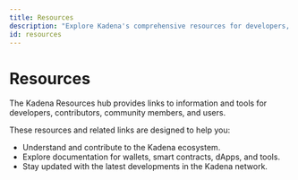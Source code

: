 ```yaml
---
title: Resources
description: "Explore Kadena's comprehensive resources for developers, contributors, and users. Find documentation, guides, and tools to enhance your Kadena experience."
id: resources
---
```


# Resources

The Kadena Resources hub provides links to information and tools for developers, contributors, community members, and users.

These resources and related links are designed to help you:
- Understand and contribute to the Kadena ecosystem.
- Explore documentation for wallets, smart contracts, dApps, and tools.
- Stay updated with the latest developments in the Kadena network.
